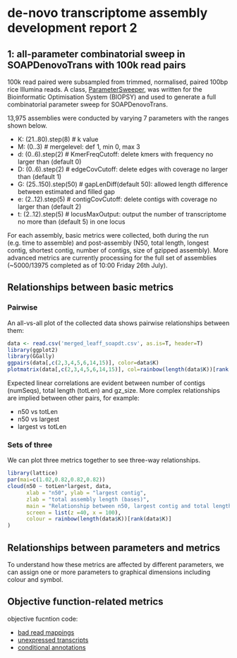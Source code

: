 de-novo transcriptome assembly development report 2
========================================================

## 1: all-parameter combinatorial sweep in SOAPDenovoTrans with 100k read pairs

100k read paired were subsampled from trimmed, normalised, paired 100bp rice Illumina reads. A class, [ParameterSweeper](https://github.com/Blahah/biopsy/blob/master/lib/biopsy/parametersweeper.rb), was written for the Bioinformatic Optimisation System (BIOPSY) and used to generate a full combinatorial parameter sweep for SOAPDenovoTrans.

13,975 assemblies were conducted by varying 7 parameters with the ranges shown below.

- K: (21..80).step(8) # k value
- M: (0..3) # mergelevel: def 1, min 0, max 3 
- d: (0..6).step(2) # KmerFreqCutoff: delete kmers with frequency no larger than (default 0)
- D: (0..6).step(2) # edgeCovCutoff: delete edges with coverage no larger than (default 1)
- G: (25..150).step(50) # gapLenDiff(default 50): allowed length difference between estimated and filled gap
- e: (2..12).step(5) # contigCovCutoff: delete contigs with coverage no larger than (default 2)
- t: (2..12).step(5) # locusMaxOutput: output the number of transcriptome no more than (default 5) in one locus

For each assembly, basic metrics were collected, both during the run (e.g. time to assemble) and post-assembly (N50, total length, longest contig, shortest contig, number of contigs, size of gzipped assembly). More advanced metrics are currently processing for the full set of assemblies (~5000/13975 completed as of 10:00 Friday 26th July).

## Relationships between basic metrics

### Pairwise

An all-vs-all plot of the collected data shows pairwise relationships between them:
```r
data <- read.csv('merged_leaff_soapdt.csv', as.is=T, header=T)
library(ggplot2)
library(GGally)
ggpairs(data[,c(2,3,4,5,6,14,15)], color=data$K)
plotmatrix(data[,c(2,3,4,5,6,14,15)], col=rainbow(length(data$K))[rank(data$K)])
```

Expected linear correlations are evident between number of contigs (numSeqs), total length (totLen) and gz_size. More complex relationships are implied between other pairs, for example:

- n50 vs totLen
- n50 vs largest
- largest vs totLen

### Sets of three

We can plot three metrics together to see three-way relationships.

```r
library(lattice)
par(mai=c(1.02,0.82,0.82,0.82))
cloud(n50 ~ totLen*largest, data,
      xlab = "n50", ylab = "largest contig",
      zlab = "total assembly length (bases)",
      main = "Relationship between n50, largest contig and total length",
      screen = list(z =40, x = 100),
      colour = rainbow(length(data$K))[rank(data$K)]
)
```


## Relationships between parameters and metrics

To understand how these metrics are affected by different parameters, we can assign one or more parameters to graphical dimensions including colour and symbol.

## Objective function-related metrics

objective fucntion code:

- [bad read mappings](https://github.com/Blahah/biopsy/blob/master/lib/biopsy/objectives/bad_read_mappings.rb)
- [unexpressed transcripts](https://github.com/Blahah/biopsy/blob/master/lib/biopsy/objectives/unexpressed_transcripts.rb)
- [conditional annotations](https://github.com/Blahah/biopsy/blob/master/lib/biopsy/objectives/reciprocal_best_annotation.rb)
